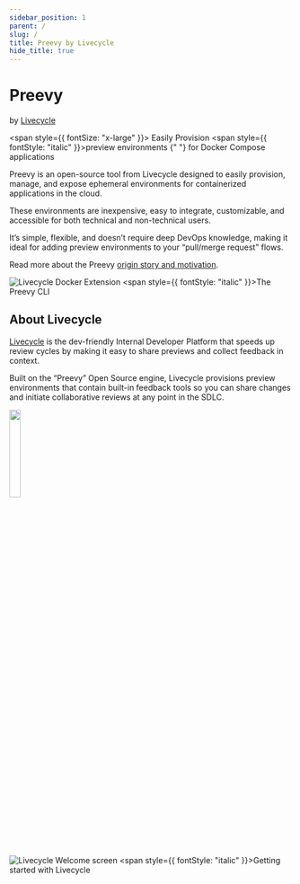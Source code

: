 ```yaml
---
sidebar_position: 1
parent: /
slug: /
title: Preevy by Livecycle
hide_title: true
---
```



<div>
  <h1 style={{marginTop: "1.25rem", marginBottom: "0.25rem", lineHeight: "38px"}}>
    <Logo /> Preevy
  </h1>
  <p style={{ fontSize: "14px" }}>
    by <a href="https://livecycle.io">Livecycle</a>
  </p>
</div>

<span style={{ fontSize: "x-large" }}>
  Easily Provision <span style={{ fontStyle: "italic" }}>preview environments </span>{" "}
  for Docker Compose applications
</span>

Preevy is an open-source tool from Livecycle designed to easily provision, manage, and expose ephemeral environments for containerized applications in the cloud.

These environments are inexpensive, easy to integrate, customizable, and accessible for both technical and non-technical users.

It’s simple, flexible, and doesn’t require deep DevOps knowledge, making it ideal for adding preview environments to your “pull/merge request” flows.

Read more about the Preevy [origin story and motivation](/intro/motivation).

![Livecycle Docker Extension](preevy-terminal.gif)
 <span style={{ fontStyle: "italic" }}>The Preevy CLI </span>

## About Livecycle

[Livecycle](https://livecycle.io/) is the dev-friendly Internal Developer Platform that speeds up review cycles by making it easy to share previews and collect feedback in context.

Built on the “Preevy” Open Source engine, Livecycle provisions preview environments that contain built-in feedback tools so you can share changes and initiate collaborative reviews at any point in the SDLC.

<img src={LivecycleLogo} width="20%" />

![Livecycle Welcome screen](welcome-screen.png)
 <span style={{ fontStyle: "italic" }}>Getting started with Livecycle </span>